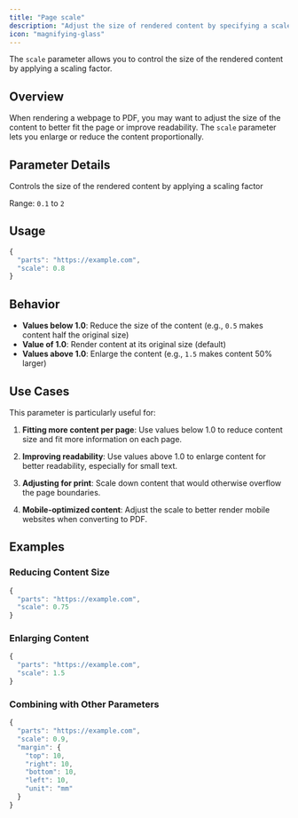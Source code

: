 ```yaml
---
title: "Page scale"
description: "Adjust the size of rendered content by specifying a scale factor for the webpage"
icon: "magnifying-glass"
---
```


The `scale` parameter allows you to control the size of the rendered content by applying a scaling factor.

## Overview

When rendering a webpage to PDF, you may want to adjust the size of the content to better fit the page or improve readability. The `scale` parameter lets you enlarge or reduce the content proportionally.

## Parameter Details

<ResponseField name="scale" type="number" default="1">
  Controls the size of the rendered content by applying a scaling factor
  
  Range: `0.1` to `2`
</ResponseField>

## Usage

```javascript
{
  "parts": "https://example.com",
  "scale": 0.8
}
```

## Behavior

- **Values below 1.0**: Reduce the size of the content (e.g., `0.5` makes content half the original size)
- **Value of 1.0**: Render content at its original size (default)
- **Values above 1.0**: Enlarge the content (e.g., `1.5` makes content 50% larger)

## Use Cases

This parameter is particularly useful for:

1. **Fitting more content per page**: Use values below 1.0 to reduce content size and fit more information on each page.

2. **Improving readability**: Use values above 1.0 to enlarge content for better readability, especially for small text.

3. **Adjusting for print**: Scale down content that would otherwise overflow the page boundaries.

4. **Mobile-optimized content**: Adjust the scale to better render mobile websites when converting to PDF.

## Examples

### Reducing Content Size

```javascript
{
  "parts": "https://example.com",
  "scale": 0.75
}
```

### Enlarging Content

```javascript
{
  "parts": "https://example.com",
  "scale": 1.5
}
```

### Combining with Other Parameters

```javascript
{
  "parts": "https://example.com",
  "scale": 0.9,
  "margin": {
    "top": 10,
    "right": 10,
    "bottom": 10,
    "left": 10,
    "unit": "mm"
  }
}
``` 